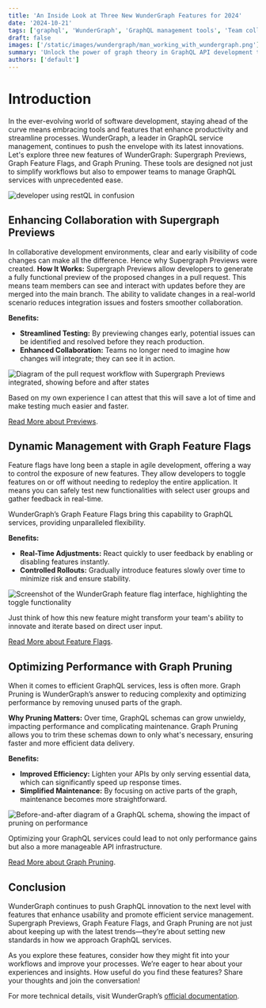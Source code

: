```yaml
---
title: 'An Inside Look at Three New WunderGraph Features for 2024'
date: '2024-10-21'
tags: ['graphql', 'WunderGraph', 'GraphQL management tools', 'Team collaboration', 'Efficient GraphQL services']
draft: false
images: ['/static/images/wundergraph/man_working_with_wundergraph.png']
summary: 'Unlock the power of graph theory in GraphQL API development to avoid the pitfalls of a "RESTQL API." This article explores how graph theory intersects with GraphQL, providing insights into the significance of understanding graph theory in building robust APIs. Learn from real-world experiences, practical implications, and a transformational story that showcases the impact of resolving subtypes. Discover strategies to embrace the graph-like nature of GraphQL, optimize query resolution, and unlock the true potential of GraphQL API development.'
authors: ['default']
---
```


# Introduction

In the ever-evolving world of software development, staying ahead of the curve means embracing tools and features that enhance productivity and streamline processes. WunderGraph, a leader in GraphQL service management, continues to push the envelope with its latest innovations. Let's explore three new features of WunderGraph: Supergraph Previews, Graph Feature Flags, and Graph Pruning. These tools are designed not just to simplify workflows but also to empower teams to manage GraphQL services with unprecedented ease.

![developer using restQL in confusion](/static/images/wundergraph/man_working_with_wundergraph.png)

## Enhancing Collaboration with Supergraph Previews

In collaborative development environments, clear and early visibility of code changes can make all the difference. Hence why Supergraph Previews were created. 
**How It Works:** Supergraph Previews allow developers to generate a fully functional preview of the proposed changes in a pull request. This means team members can see and interact with updates before they are merged into the main branch. The ability to validate changes in a real-world scenario reduces integration issues and fosters smoother collaboration.

**Benefits:**
- **Streamlined Testing:** By previewing changes early, potential issues can be identified and resolved before they reach production.
- **Enhanced Collaboration:** Teams no longer need to imagine how changes will integrate; they can see it in action.

![Diagram of the pull request workflow with Supergraph Previews integrated, showing before and after states](#)

Based on my own experience I can attest that this will save a lot of time and make testing much easier and faster.

[Read More about Previews](https://cosmo-docs.wundergraph.com/tutorial/supergraph-previews-for-every-pull-request).

## Dynamic Management with Graph Feature Flags

Feature flags have long been a staple in agile development, offering a way to control the exposure of new features. They allow developers to toggle features on or off without needing to redeploy the entire application. It means you can safely test new functionalities with select user groups and gather feedback in real-time.

WunderGraph’s Graph Feature Flags bring this capability to GraphQL services, providing unparalleled flexibility.

**Benefits:**
- **Real-Time Adjustments:** React quickly to user feedback by enabling or disabling features instantly.
- **Controlled Rollouts:** Gradually introduce features slowly over time to minimize risk and ensure stability.

![Screenshot of the WunderGraph feature flag interface, highlighting the toggle functionality](#)

Just think of how this new feature might transform your team's ability to innovate and iterate based on direct user input.

[Read More about Feature Flags](https://cosmo-docs.wundergraph.com/concepts/feature-flags).

## Optimizing Performance with Graph Pruning

When it comes to efficient GraphQL services, less is often more. Graph Pruning is WunderGraph’s answer to reducing complexity and optimizing performance by removing unused parts of the graph.

**Why Pruning Matters:** Over time, GraphQL schemas can grow unwieldy, impacting performance and complicating maintenance. Graph Pruning allows you to trim these schemas down to only what's necessary, ensuring faster and more efficient data delivery.

**Benefits:**
- **Improved Efficiency:** Lighten your APIs by only serving essential data, which can significantly speed up response times.
- **Simplified Maintenance:** By focusing on active parts of the graph, maintenance becomes more straightforward.

![Before-and-after diagram of a GraphQL schema, showing the impact of pruning on performance](#)

Optimizing your GraphQL services could lead to not only performance gains but also a more manageable API infrastructure.

[Read More about Graph Pruning](https://cosmo-docs.wundergraph.com/studio/graph-pruning).

## Conclusion

WunderGraph continues to push GraphQL innovation to the next level with features that enhance usability and promote efficient service management. Supergraph Previews, Graph Feature Flags, and Graph Pruning are not just about keeping up with the latest trends—they’re about setting new standards in how we approach GraphQL services.

As you explore these features, consider how they might fit into your workflows and improve your processes. We’re eager to hear about your experiences and insights. How useful do you find these features? Share your thoughts and join the conversation!

For more technical details, visit WunderGraph’s [official documentation](https://cosmo-docs.wundergraph.com/).

<BlogNewsletterForm title="Get twice as much done with a fifth of the code." />
